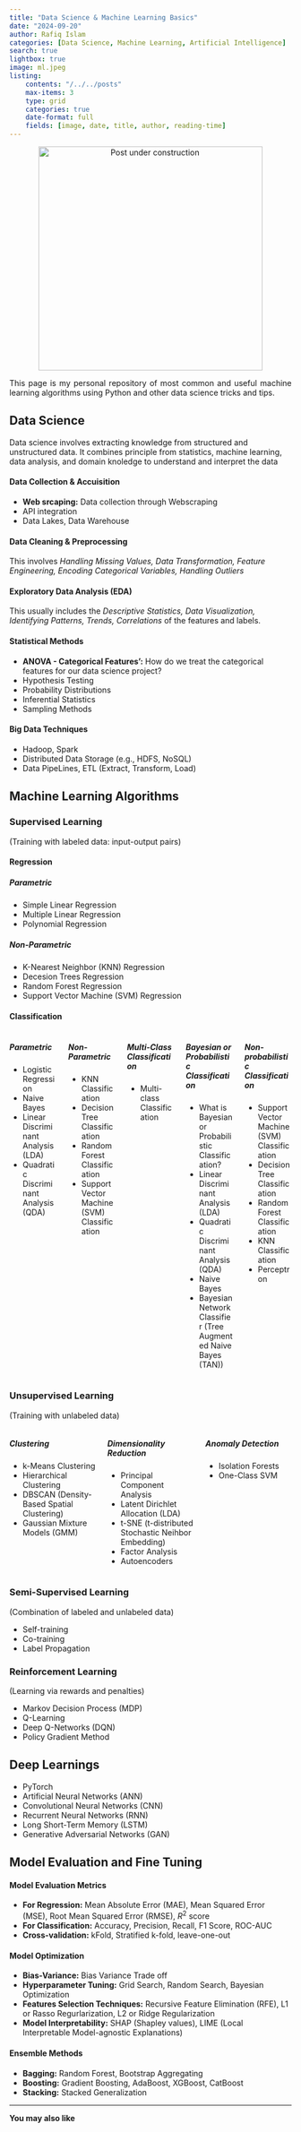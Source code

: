 ```yaml
---
title: "Data Science & Machine Learning Basics"
date: "2024-09-20"
author: Rafiq Islam
categories: [Data Science, Machine Learning, Artificial Intelligence]
search: true
lightbox: true
image: ml.jpeg
listing: 
    contents: "/../../posts"
    max-items: 3
    type: grid
    categories: true
    date-format: full
    fields: [image, date, title, author, reading-time]
---  
```


<p align="center">
  <img src="/_assets/images/uc.jpeg" alt="Post under construction" width="400" height="400"/>
</p>

<p style="text-align: justify">
    This page is my personal repository of most common and useful machine learning algorithms using Python and other data science tricks and tips.
</p>  


## **$\text{Data Science}$**  
Data science involves extracting knowledge from structured and unstructured data. It combines principle from statistics, machine learning, data analysis, and domain knoledge to understand and interpret the data

#### Data Collection \& Accuisition  

- **[Web srcaping](/dsandml/datacollection/index.qmd){target="_blank" style="text-decoration:none"}:** Data collection through Webscraping  
- API integration  
- Data Lakes, Data Warehouse  

#### Data Cleaning \& Preprocessing  

This involves *[Handling Missing Values, Data Transformation](/codepages/titanic/index.qmd#handling-missing-data){target="_blank" style="text-decoration:none"}, [Feature Engineering](/dsandml/eda/index.qmd#feature-engineering){target="_blank" style="text-decoration:none"}, [Encoding Categorical Variables](/codepages/titanic/index.qmd){target="_blank" style="text-decoration:none"}, Handling Outliers*  

#### Exploratory Data Analysis (EDA)  

This usually includes the *[Descriptive Statistics](/dsandml/eda/index.qmd#discriptive-statistics){target="_blank" style="text-decoration:none"}, [Data Visualization, Identifying Patterns, Trends, Correlations](/dsandml/dataviz/index.qmd){target="_blank" style="text-decoration:none"}* of the features and labels.  
  
#### Statistical Methods  

- **[ANOVA - Categorical Features'](/dsandml/dataengineering/index.qmd){target="_blank" style="text-decoration:none"}:** How do we treat the categorical features for our data science project?
- Hypothesis Testing  
- Probability Distributions  
- Inferential Statistics  
- Sampling Methods  

#### Big Data Techniques  

- Hadoop, Spark  
- Distributed Data Storage  (e.g., HDFS, NoSQL)
- Data PipeLines, ETL (Extract, Transform, Load)

## **$\text{Machine Learning Algorithms}$**  

### $\text{Supervised Learning}$  
(Training with labeled data: input-output pairs)  

#### **Regression**  

::::{.grid}
:::{.g-col-6}
##### Parametric    

- [Simple Linear Regression](/dsandml/simplelinreg/index.qmd){target="_blank" style="text-decoration:none"}
- [Multiple Linear Regression](/dsandml/multiplelinreg/index.qmd){target="_blank" style="text-decoration:none"}
- [Polynomial Regression](/dsandml/polyreg/index.qmd){target="_blank" style="text-decoration:none"}
:::  

:::{.g-col-6}
##### Non-Parametric  

- [K-Nearest Neighbor (KNN) Regression](/dsandml/knn/index.qmd){target="_blank" style="text-decoration:none"}
- [Decesion Trees Regression](/dsandml/decisiontree/index.qmd){target="_blank" style="text-decoration:none"}
- [Random Forest Regression](/dsandml/randomforest/index.qmd){target="_blank" style="text-decoration:none"}
- [Support Vector Machine (SVM) Regression](/dsandml/svm/index.qmd){target="_blank" style="text-decoration:none"}
:::
::::  

#### **Classification**  

::::{.columns}
:::{.column width="33%"}
##### Parametric    

- [Logistic Regression](/dsandml/logreg/index.qmd){target="_blank" style="text-decoration:none"}
- [Naive Bayes](/dsandml/naivebayes/index.qmd){target="_blank" style="text-decoration:none"}
- [Linear Discriminant Analysis (LDA)](/dsandml/lda/index.qmd){target="_blank" style="text-decoration:none"}  
- Quadratic Discriminant Analysis (QDA)
:::  

:::{.column width="33%"}
##### Non-Parametric  

- [KNN Classification](/dsandml/knn/index.qmd){target="_blank" style="text-decoration:none"}
- [Decision Tree Classification](/dsandml/decisiontree/index.qmd){target="_blank" style="text-decoration:none"}
- [Random Forest Classification](/dsandml/randomforest/index.qmd){target="_blank" style="text-decoration:none"}
- [Support Vector Machine (SVM) Classification](/dsandml/svm/index.qmd){target="_blank" style="text-decoration:none"}
:::  

:::{.column width="33%"}
##### Multi-Class Classification  

- [Multi-class Classification](/dsandml/multiclass/index.qmd){target="_blank" style="text-decoration:none"}
:::  


:::{.column width="33%"}
##### Bayesian or Probabilistic Classification  

- [What is Bayesian or Probabilistic Classification?](/dsandml/bayesianclassification/index.qmd){target="_blank" style="text-decoration:none"}    
- [Linear Discriminant Analysis (LDA)](/dsandml/lda/index.qmd){target="_blank" style="text-decoration:none"}  
- Quadratic Discriminant Analysis (QDA)  
- Naive Bayes 
- Bayesian Network Classifier (Tree Augmented Naive Bayes (TAN))
:::  

:::{.column width="33%"}
##### Non-probabilistic Classification  

- [Support Vector Machine (SVM) Classification](/dsandml/svm/index.qmd){target="_blank" style="text-decoration:none"}  
- [Decision Tree Classification](/dsandml/decisiontree/index.qmd){target="_blank" style="text-decoration:none"}  
- [Random Forest Classification](/dsandml/randomforest/index.qmd){target="_blank" style="text-decoration:none"}  
- [KNN Classification](/dsandml/knn/index.qmd){target="_blank" style="text-decoration:none"}  
- Perceptron
:::
::::  


### $\text{Unsupervised Learning}$  
(Training with unlabeled data)  

::::{.columns}
:::{.column width="33%"}
##### Clustering      

- [k-Means Clustering](/dsandml/kmeans/index.qmd){target="_blank" style="text-decoration:none"}  
- Hierarchical Clustering  
- DBSCAN (Density-Based Spatial Clustering)  
- Gaussian Mixture Models (GMM)
:::  

:::{.column width="33%"}
##### Dimensionality Reduction  

- [Principal Component Analysis](/dsandml/pca/index.qmd){target="_blank" style="text-decoration:none"}  
- Latent Dirichlet Allocation (LDA)
- t-SNE (t-distributed Stochastic Neihbor Embedding)  
- Factor Analysis  
- Autoencoders  
:::  

:::{.column width="33%"}
##### Anomaly Detection  

- Isolation Forests  
- One-Class SVM
:::
::::    

### $\text{Semi-Supervised Learning}$  
(Combination of labeled and unlabeled data)  

- Self-training  
- Co-training  
- Label Propagation 

### $\text{Reinforcement Learning}$  
(Learning via rewards and penalties)  

- Markov Decision Process (MDP)  
- Q-Learning  
- Deep Q-Networks (DQN)  
- Policy Gradient Method  

## **$\text{Deep Learnings}$**  

- [PyTorch](/dsandml/pytorch/index.qmd){target="_blank" style="text-decoration:none"}  
- Artificial Neural Networks (ANN)  
- Convolutional Neural Networks (CNN)  
- Recurrent Neural Networks (RNN)  
- Long Short-Term Memory (LSTM)  
- Generative Adversarial Networks (GAN)  

## **$\text{Model Evaluation and Fine Tuning}$**  

#### Model Evaluation Metrics  

- **For Regression:** Mean Absolute Error (MAE), Mean Squared Error (MSE), Root Mean Squared Error (RMSE), $R^2$ score  
- **For Classification:** [Accuracy, Precision, Recall, F1 Score, ROC-AUC](/dsandml/classificationmetrics/index.qmd){target="_blank" style="text-decoration:none"}    
- **Cross-validation:** kFold, Stratified k-fold, leave-one-out  

#### Model Optimization  

- **Bias-Variance:** [Bias Variance Trade off](/dsandml/biasvariance/index.qmd){target="_blank" style="text-decoration:none"}  
- **Hyperparameter Tuning:** Grid Search, Random Search, Bayesian Optimization  
- **Features Selection Techniques:** Recursive Feature Elimination (RFE), [L1 or Rasso Regurlarization](/dsandml/regularization/index.qmd){target="_blank" style="text-decoration:none"}, [L2 or Ridge Regularization](/dsandml/regularization/index.qmd){target="_blank" style="text-decoration:none"}  
- **Model Interpretability:** SHAP (Shapley values), LIME (Local Interpretable Model-agnostic Explanations)  

#### Ensemble Methods  

- **Bagging:** [Random Forest](/dsandml/randomforest/index.qmd){target="_blank" style="text-decoration:none"}, Bootstrap Aggregating  
- **Boosting:** [Gradient Boosting](/dsandml/gradientboosting/index.qmd){target="_blank" style="text-decoration:none"}, AdaBoost, XGBoost, CatBoost  
- **Stacking:** Stacked Generalization


<!---
## Machine Learning Algorithms  

```{=html}
<style>
  tr:nth-child(even){
    background-color: #dddddd
  }
</style>
<table>
  <thead>
    <tr>
      <th> Learning Type </th>
      <th> Parametric </th>
      <th> Non-Parametric </th>
    </tr>
  </thead>
  <tbody>
    <tr>
      <th> Supervised </th>
      <th>
        <ul>
          <li><a href="/dsandml/simplelinreg/index.qmd" style="text-decoration:none" target="_blank">Simple Linear Regression</a></li>
          <li><a href="/dsandml/multiplelinreg/index.qmd" style="text-decoration:none" target="_blank">Multiple Linear Regression</a></li>
          <li><a href="/dsandml/polyreg/index.qmd" style="text-decoration:none" target="_blank">Polynomial Regression</a></li>
          <li><a href="/dsandml/logreg/index.qmd" style="text-decoration:none" target="_blank">Logistic Regression</a></li>
          <li><a href="/dsandml/naivebayes/index.qmd" style="text-decoration:none" target="_blank">Naive Bayes</a></li>
        </ul>
      </th>
      <th> 
        <ul>
          <li><a href="/dsandml/knn/index.qmd" style="text-decoration:none" target="_blank">KNN Regression and Classification</a></li>
          <li><a href="/dsandml/decisiontree/index.qmd" style="text-decoration:none" target="_blank">Decision Trees</a></li>
          <li><a  href="/dsandml/randomforest/index.qmd" style="text-decoration:none" target="_blank">Random Forest</a></li>
          <li><a  style="text-decoration:none">Support Vector Machine (SVM)</a></li>
        </ul>
      </th>
    </tr>
    <tr>
      <th>Unsupervised </th>
      <th>
        <ul>
          <li><a href="/dsandml/pca/index.qmd" style="text-decoration:none" target="_blank">Principle Component Analysis (PCA)</a></li>
          <li><a  style="text-decoration:none">Gaussian Mixture Model (GMM)</a></li>
          <li><a  style="text-decoration:none">Latent Dirichilet Allocation (LDA)</a></li>
      </th>
      <th>
        <ul>
          <li><a  href="/dsandml/kmeans/index.qmd" style="text-decoration:none" target="_blank">K-Means</a></li>
          <li><a  style="text-decoration:none">Hierarchial Clustering</a></li>
          <li><a  style="text-decoration:none">Density-Based Spatial Clustering of Applications with Noise (DBSCAN)</a></li>
      </th>
    </tr>
    <tr>
      <th> Semi-Supervised </th>
      <th> Self-training</th>
    </tr>
    <tr>
      <th>Reinforcement Learning </th>
      <th>
        <ul>
          <li><a  style="text-decoration:none">Q-Learning</a></li>
          <li><a  style="text-decoration:none">DQN</a></li>
          <li><a  style="text-decoration:none">Policy Gradient</a></li>
      </th>
    </tr>
    <tr>
      <th>Dimensionality Reduction </th>
      <th>
        <ul>
          <li><a href="/dsandml/pca/index.qmd" style="text-decoration:none" target="_blank">Principle Component Analysis (PCA)</a></li>
          <li><a  style="text-decoration:none">Linear Discriminant Analysis (LDA)</a></li>
      </th>
      <th>
        <ul>
          <li><a  style="text-decoration:none">t-SNE</a></li>
          <li><a  style="text-decoration:none">Autoencoders</a></li>
      </th>
    </tr>
    <tr>
      <th>Ensemble Methods </th>
      <th>
        <ul>
          <li><a  style="text-decoration:none">Bagging</a></li>
          <li><a href="/dsandml/gradientboosting/index.qmd" style="text-decoration:none" target="_blank">Gradient Boosting</a></li>
      </th>
      <th>
        <ul>
          <li><a  style="text-decoration:none">Stacking</a></li>
      </th>
    </tr>
    <tr>
      <th>Deep Learning </th>
      <th>
        <ul>
          <li><a  style="text-decoration:none">Artificial Neural Networks (ANN)</a></li>
          <li><a  style="text-decoration:none">Convolutional Neural Networks (CNN)</a></li>
          <li><a  style="text-decoration:none">Recurrent Neural Networks (RNN)</a></li>
          <li><a  style="text-decoration:none">Long Short-Term Memory (LSTM)</a></li>
          <li><a  style="text-decoration:none">Generative Adversarial Networks (GAN)</a></li>
      </th>
    </tr>
  </tbody>
</table>
```  

## Data Science Techniques  
 

```{=html}
<style>
  tr:nth-child(even){
    background-color: #dddddd
  }
</style>
<table>
  <thead>
    <tr>
      <th>Techniques</th>
      <th>Description</th>
    </tr>
  </thead>
  <tbody>
    <tr>
      <th><a href="/dsandml/dataengineering/index.qmd" style="text-decoration:none" target="_blank">Categorical Features</a></th>
      <th> How do we treat the categorical features for our data science project?</th>
    </tr>
    <tr>
      <th><a href="/dsandml/datacollection/index.qmd" style="text-decoration:none" target="_blank">Webscraping</a></th>
      <th>Data collection through Webscraping</th>
    </tr>
    <tr>
      <th><a href="/dsandml/biasvariance/index.qmd" style="text-decoration:none" target="_blank">Bias-Variance</a></th>
      <th>Model Fine Tuning: Bias-Variance Trade Off</th>
    </tr>
    <tr>
      <th><a href="/dsandml/regularization/index.qmd" style="text-decoration:none" target="_blank">Regularization</a></th>
      <th>Model Fine Tuning: Regularization</th>
    </tr>
  </tbody>
</table>
```

---  

-->

---

**You may also like**